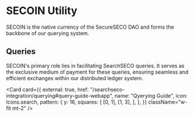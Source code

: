 
# SECOIN Utility

SECOIN is the native currency of the SecureSECO DAO and forms the backbone of our querying system.

## Queries

SECOIN's primary role lies in facilitating SearchSECO queries. It serves as the exclusive medium of payment for these queries, ensuring seamless and efficient exchanges within our distributed ledger system.

<Card
  card={{
    external: true,
    href: "/searchseco-integration/querying#query-guide-webapp",
    name: "Qyerying Guide",
    icon: Icons.search,
    pattern: {
      y: 16,
      squares: [
        [0, 1],
        [1, 3],
      ],
    },
  }}
  className="w-fit mt-2"
/>
